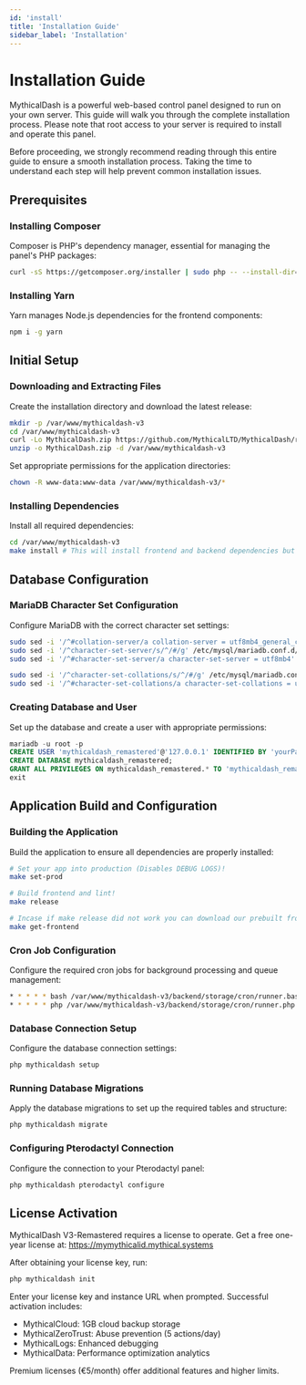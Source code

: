 ```yaml
---
id: 'install'
title: 'Installation Guide'
sidebar_label: 'Installation'
---
```


# Installation Guide

MythicalDash is a powerful web-based control panel designed to run on your own server. This guide will walk you through the complete installation process. Please note that root access to your server is required to install and operate this panel.

Before proceeding, we strongly recommend reading through this entire guide to ensure a smooth installation process. Taking the time to understand each step will help prevent common installation issues.

## Prerequisites

### Installing Composer
Composer is PHP's dependency manager, essential for managing the panel's PHP packages:
```bash
curl -sS https://getcomposer.org/installer | sudo php -- --install-dir=/usr/local/bin --filename=composer
```

### Installing Yarn
Yarn manages Node.js dependencies for the frontend components:
```bash
npm i -g yarn
```

## Initial Setup

### Downloading and Extracting Files
Create the installation directory and download the latest release:
```bash
mkdir -p /var/www/mythicaldash-v3
cd /var/www/mythicaldash-v3
curl -Lo MythicalDash.zip https://github.com/MythicalLTD/MythicalDash/releases/latest/download/MythicalDash.zip
unzip -o MythicalDash.zip -d /var/www/mythicaldash-v3
```

Set appropriate permissions for the application directories:
```bash
chown -R www-data:www-data /var/www/mythicaldash-v3/*
```

### Installing Dependencies
Install all required dependencies:
```bash
cd /var/www/mythicaldash-v3
make install # This will install frontend and backend dependencies but if you are looking for backend only dependencies (LITE VERSION) just run: cd backend && composer install
```

## Database Configuration

### MariaDB Character Set Configuration
Configure MariaDB with the correct character set settings:
```bash
sudo sed -i '/^#collation-server/a collation-server = utf8mb4_general_ci' /etc/mysql/mariadb.conf.d/50-server.cnf
sudo sed -i '/^character-set-server/s/^/#/g' /etc/mysql/mariadb.conf.d/50-server.cnf
sudo sed -i '/^#character-set-server/a character-set-server = utf8mb4' /etc/mysql/mariadb.conf.d/50-server.cnf

sudo sed -i '/^character-set-collations/s/^/#/g' /etc/mysql/mariadb.conf.d/50-server.cnf
sudo sed -i '/^#character-set-collations/a character-set-collations = utf8mb4' /etc/mysql/mariadb.conf.d/50-server.cnf
```

### Creating Database and User
Set up the database and create a user with appropriate permissions:
```sql
mariadb -u root -p
CREATE USER 'mythicaldash_remastered'@'127.0.0.1' IDENTIFIED BY 'yourPassword';
CREATE DATABASE mythicaldash_remastered;
GRANT ALL PRIVILEGES ON mythicaldash_remastered.* TO 'mythicaldash_remastered'@'127.0.0.1' WITH GRANT OPTION;
exit
```

## Application Build and Configuration

### Building the Application
Build the application to ensure all dependencies are properly installed:
```bash
# Set your app into production (Disables DEBUG LOGS)!
make set-prod

# Build frontend and lint!
make release

# Incase if make release did not work you can download our prebuilt frontend!!!
make get-frontend
```

### Cron Job Configuration
Configure the required cron jobs for background processing and queue management:
```bash
* * * * * bash /var/www/mythicaldash-v3/backend/storage/cron/runner.bash >> /dev/null 2>&1
* * * * * php /var/www/mythicaldash-v3/backend/storage/cron/runner.php >> /dev/null 2>&1
```

### Database Connection Setup
Configure the database connection settings:
```php
php mythicaldash setup
```

### Running Database Migrations
Apply the database migrations to set up the required tables and structure:
```php
php mythicaldash migrate
```

### Configuring Pterodactyl Connection
Configure the connection to your Pterodactyl panel:
```php
php mythicaldash pterodactyl configure
```

## License Activation

MythicalDash V3-Remastered requires a license to operate. Get a free one-year license at:
https://mymythicalid.mythical.systems

After obtaining your license key, run:
```php
php mythicaldash init
```

Enter your license key and instance URL when prompted. Successful activation includes:

- MythicalCloud: 1GB cloud backup storage
- MythicalZeroTrust: Abuse prevention (5 actions/day)
- MythicalLogs: Enhanced debugging
- MythicalData: Performance optimization analytics

Premium licenses (€5/month) offer additional features and higher limits.
